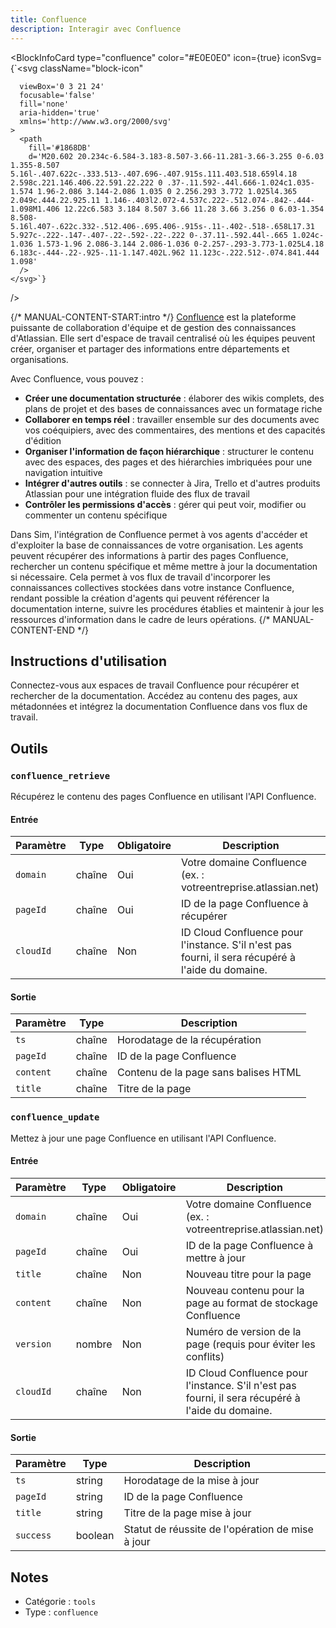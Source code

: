 ```yaml
---
title: Confluence
description: Interagir avec Confluence
---
```



<BlockInfoCard 
  type="confluence"
  color="#E0E0E0"
  icon={true}
  iconSvg={`<svg className="block-icon"
      
      
      
      viewBox='0 3 21 24'
      focusable='false'
      fill='none'
      aria-hidden='true'
      xmlns='http://www.w3.org/2000/svg'
    >
      <path
        fill='#1868DB'
        d='M20.602 20.234c-6.584-3.183-8.507-3.66-11.281-3.66-3.255 0-6.03 1.355-8.507 5.16l-.407.622c-.333.513-.407.696-.407.915s.111.403.518.659l4.18 2.598c.221.146.406.22.591.22.222 0 .37-.11.592-.44l.666-1.024c1.035-1.574 1.96-2.086 3.144-2.086 1.035 0 2.256.293 3.772 1.025l4.365 2.049c.444.22.925.11 1.146-.403l2.072-4.537c.222-.512.074-.842-.444-1.098M1.406 12.22c6.583 3.184 8.507 3.66 11.28 3.66 3.256 0 6.03-1.354 8.508-5.16l.407-.622c.332-.512.406-.695.406-.915s-.11-.402-.518-.658L17.31 5.927c-.222-.147-.407-.22-.592-.22-.222 0-.37.11-.592.44l-.665 1.024c-1.036 1.573-1.96 2.086-3.144 2.086-1.036 0-2.257-.293-3.773-1.025L4.18 6.183c-.444-.22-.925-.11-1.147.402L.962 11.123c-.222.512-.074.841.444 1.098'
      />
    </svg>`}
/>

{/* MANUAL-CONTENT-START:intro */}
[Confluence](https://www.atlassian.com/software/confluence) est la plateforme puissante de collaboration d'équipe et de gestion des connaissances d'Atlassian. Elle sert d'espace de travail centralisé où les équipes peuvent créer, organiser et partager des informations entre départements et organisations.

Avec Confluence, vous pouvez :

- **Créer une documentation structurée** : élaborer des wikis complets, des plans de projet et des bases de connaissances avec un formatage riche
- **Collaborer en temps réel** : travailler ensemble sur des documents avec vos coéquipiers, avec des commentaires, des mentions et des capacités d'édition
- **Organiser l'information de façon hiérarchique** : structurer le contenu avec des espaces, des pages et des hiérarchies imbriquées pour une navigation intuitive
- **Intégrer d'autres outils** : se connecter à Jira, Trello et d'autres produits Atlassian pour une intégration fluide des flux de travail
- **Contrôler les permissions d'accès** : gérer qui peut voir, modifier ou commenter un contenu spécifique

Dans Sim, l'intégration de Confluence permet à vos agents d'accéder et d'exploiter la base de connaissances de votre organisation. Les agents peuvent récupérer des informations à partir des pages Confluence, rechercher un contenu spécifique et même mettre à jour la documentation si nécessaire. Cela permet à vos flux de travail d'incorporer les connaissances collectives stockées dans votre instance Confluence, rendant possible la création d'agents qui peuvent référencer la documentation interne, suivre les procédures établies et maintenir à jour les ressources d'information dans le cadre de leurs opérations.
{/* MANUAL-CONTENT-END */}

## Instructions d'utilisation

Connectez-vous aux espaces de travail Confluence pour récupérer et rechercher de la documentation. Accédez au contenu des pages, aux métadonnées et intégrez la documentation Confluence dans vos flux de travail.

## Outils

### `confluence_retrieve`

Récupérez le contenu des pages Confluence en utilisant l'API Confluence.

#### Entrée

| Paramètre | Type | Obligatoire | Description |
| --------- | ---- | -------- | ----------- |
| `domain` | chaîne | Oui | Votre domaine Confluence \(ex. : votreentreprise.atlassian.net\) |
| `pageId` | chaîne | Oui | ID de la page Confluence à récupérer |
| `cloudId` | chaîne | Non | ID Cloud Confluence pour l'instance. S'il n'est pas fourni, il sera récupéré à l'aide du domaine. |

#### Sortie

| Paramètre | Type | Description |
| --------- | ---- | ----------- |
| `ts` | chaîne | Horodatage de la récupération |
| `pageId` | chaîne | ID de la page Confluence |
| `content` | chaîne | Contenu de la page sans balises HTML |
| `title` | chaîne | Titre de la page |

### `confluence_update`

Mettez à jour une page Confluence en utilisant l'API Confluence.

#### Entrée

| Paramètre | Type | Obligatoire | Description |
| --------- | ---- | -------- | ----------- |
| `domain` | chaîne | Oui | Votre domaine Confluence \(ex. : votreentreprise.atlassian.net\) |
| `pageId` | chaîne | Oui | ID de la page Confluence à mettre à jour |
| `title` | chaîne | Non | Nouveau titre pour la page |
| `content` | chaîne | Non | Nouveau contenu pour la page au format de stockage Confluence |
| `version` | nombre | Non | Numéro de version de la page \(requis pour éviter les conflits\) |
| `cloudId` | chaîne | Non | ID Cloud Confluence pour l'instance. S'il n'est pas fourni, il sera récupéré à l'aide du domaine. |

#### Sortie

| Paramètre | Type | Description |
| --------- | ---- | ----------- |
| `ts` | string | Horodatage de la mise à jour |
| `pageId` | string | ID de la page Confluence |
| `title` | string | Titre de la page mise à jour |
| `success` | boolean | Statut de réussite de l'opération de mise à jour |

## Notes

- Catégorie : `tools`
- Type : `confluence`
